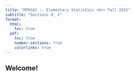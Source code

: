 ```yaml
---
title: "MTH161 :: Elementary Statistics <br> Fall 2025"
subtitle: "Sections H, I"
format:
  html: 
    toc: true
  pdf:
    toc: true
    number-sections: true
    colorlinks: true
---
```


::: center
# Welcome! {.unnumbered}
:::



